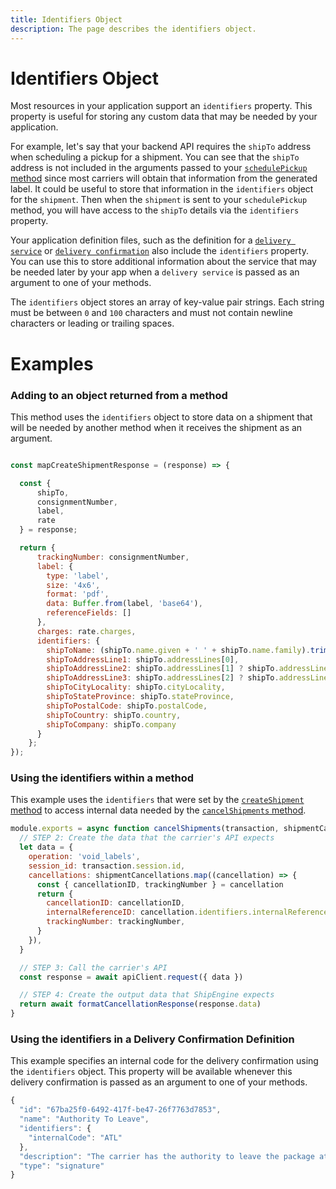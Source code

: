 ```yaml
---
title: Identifiers Object
description: The page describes the identifiers object.
---
```


# Identifiers Object

Most resources in your application support an `identifiers` property. This property is useful for storing
any custom data that may be needed by your application.

For example, let's say that your backend API requires
the `shipTo` address when scheduling a pickup for a shipment. You can see that the `shipTo` address is not
included in the arguments passed to your [`schedulePickup` method]("./methods/schedulePickup") since most carriers
will obtain that information from the generated label. It could be useful to store that
information in the `identifiers` object for the `shipment`. Then when the `shipment` is sent to your `schedulePickup` method,
you will have access to the `shipTo` details via the `identifiers` property.

Your application definition files, such as the definition for a [`delivery service`](./delivery-service.mdx) or [`delivery confirmation`](./delivery-confirmation.mdx)
also include the `identifiers` property. You can use this to store additional information about the service that may be needed later
by your app when a `delivery service` is passed as an argument to one of your methods.

The `identifiers` object stores an array of key-value pair strings. Each string must be between `0` and `100` characters
and must not contain newline characters or leading or trailing spaces.

# Examples

### Adding to an object returned from a method

This method uses the `identifiers` object to store data on a shipment that will be needed by another method when it receives
the shipment as an argument.

```javascript

const mapCreateShipmentResponse = (response) => {

  const {
      shipTo,
      consignmentNumber,
      label,
      rate
  } = response;

  return {
      trackingNumber: consignmentNumber,
      label: {
        type: 'label',
        size: '4x6',
        format: 'pdf',
        data: Buffer.from(label, 'base64'),
        referenceFields: []
      },
      charges: rate.charges,
      identifiers: {
        shipToName: (shipTo.name.given + ' ' + shipTo.name.family).trim(),
        shipToAddressLine1: shipTo.addressLines[0],
        shipToAddressLine2: shipTo.addressLines[1] ? shipTo.addressLines[1] : '',
        shipToAddressLine3: shipTo.addressLines[2] ? shipTo.addressLines[2] : '',
        shipToCityLocality: shipTo.cityLocality,
        shipToStateProvince: shipTo.stateProvince,
        shipToPostalCode: shipTo.postalCode,
        shipToCountry: shipTo.country,
        shipToCompany: shipTo.company
      }
    };
});

```

### Using the identifiers within a method

This example uses the `identifiers` that were set by the [`createShipment` method](./methods/createShipment)
to access internal data needed by the [`cancelShipments` method](./methods/cancel-shipments).

```javascript
module.exports = async function cancelShipments(transaction, shipmentCancellations) {
  // STEP 2: Create the data that the carrier's API expects
  let data = {
    operation: 'void_labels',
    session_id: transaction.session.id,
    cancellations: shipmentCancellations.map((cancellation) => {
      const { cancellationID, trackingNumber } = cancellation
      return {
        cancellationID: cancellationID,
        internalReferenceID: cancellation.identifiers.internalReferenceID,
        trackingNumber: trackingNumber,
      }
    }),
  }

  // STEP 3: Call the carrier's API
  const response = await apiClient.request({ data })

  // STEP 4: Create the output data that ShipEngine expects
  return await formatCancellationResponse(response.data)
}
```

### Using the identifiers in a Delivery Confirmation Definition

This example specifies an internal code for the delivery confirmation using the `identifiers` object. This property
will be available whenever this delivery confirmation is passed as an argument to one of your methods.

```javascript
{
  "id": "67ba25f0-6492-417f-be47-26f7763d7853",
  "name": "Authority To Leave",
  "identifiers": {
    "internalCode": "ATL"
  },
  "description": "The carrier has the authority to leave the package at a PPOP.",
  "type": "signature"
}

```
